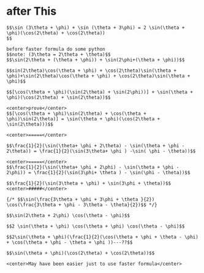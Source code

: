# after This

    $$\sin (3\theta + \phi) + \sin (\theta + 3\phi) = 2 \sin(\theta + \phi)(\cos(2\theta) + \cos(2\theta))
    $$

    before faster formula do some python
    $$note: (3\theta = 2\theta + \theta)$$
    $$\sin(2\theta + (\theta + \phi)) + \sin(2\phi+(\theta + \phi))$$

    $$sin(2\theta)\cos(\theta + \phi) + \cos(2\theta)\sin(\theta + \phi)+\sin(2\theta)\cos(\theta + \phi) + \cos(2\theta)\sin(\theta + \phi)$$

    $$[\cos(\theta + \phi)(\sin(2\theta) + \sin(2\phi))] + \sin(\theta + \phi)(\cos(2\theta) + \sin(2\theta))$$

    <center>prove</center>
    $$[\cos(\theta + \phi)\sin(2\theta) + \cos(\theta + \phi)\sin(2\theta)] = \sin(\theta + \phi)(\cos(2\theta + \sin(2\theta)))$$

    <center>=====</center>

    $$\frac{1}{2}(\sin(\theta+ \phi + 2\theta) - \sin(\theta + \phi - 2\theta)) = \frac{1}{2}(\sin(3\theta+ \phi ) -\sin( \phi - \theta))$$

    <center>=====</center>
    $$\frac{1}{2}(\sin(\theta+ \phi + 2\phi) - \sin(\theta + \phi - 2\phi)) = \frac{1}{2}(\sin(3\phi+ \theta ) - \sin(\phi - \theta))$$

    $$\frac{1}{2}(\sin(3\theta + \phi) + \sin(3\phi + \theta))$$
    <center>#####</center>

    {/* $$\sin(\frac{3\theta + \phi + 3\phi + \theta }{2}) \cos(\frac{3\theta + \phi - 3\theta - \theta}{2})$$ */}

    $$\sin(2\theta + 2\phi) \cos(\theta - \phi)$$

    $$2 \sin(\theta + \phi) \cos(\theta + \phi) \cos(\theta - \phi)$$

    $$2\sin(\theta + \phi)(\frac{1}{2}(\cos(\theta + \phi + \theta - \phi) + \cos(\theta + \phi - \theta + \phi ))---??$$

    $$\sin(\theta + \phi)(\cos(2\theta) + \cos(2\theta))$$

    <center>May have been easier just to use faster formula</center>
